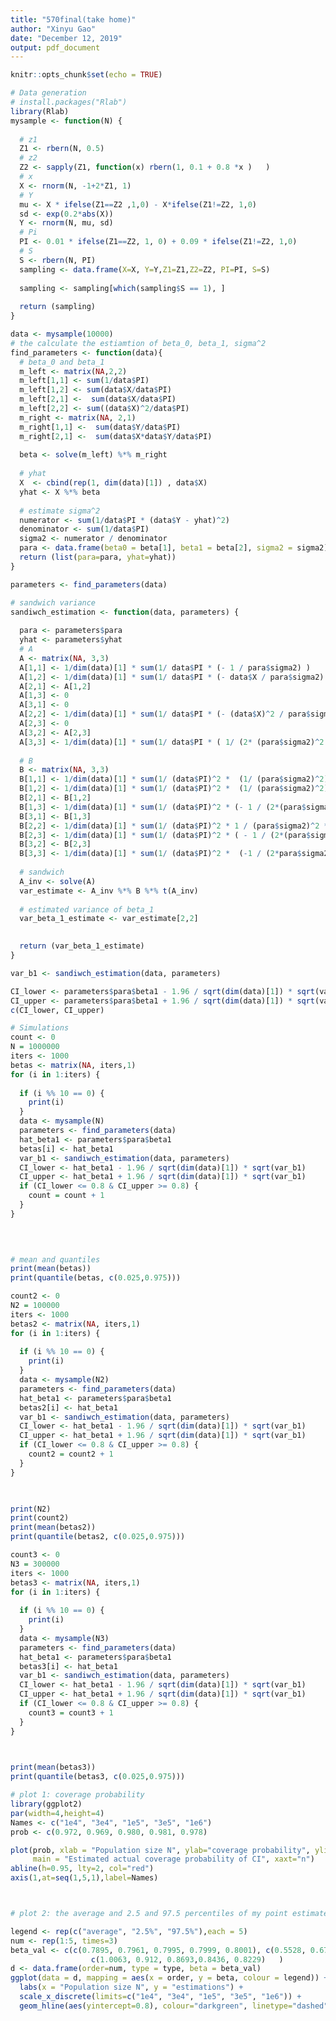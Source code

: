 ---
title: "570final(take home)"
author: "Xinyu Gao"
date: "December 12, 2019"
output: pdf_document
---

```{r setup, include=FALSE}
knitr::opts_chunk$set(echo = TRUE)
```



```{r}
# Data generation
# install.packages("Rlab")
library(Rlab)
mysample <- function(N) {
  
  # z1
  Z1 <- rbern(N, 0.5)
  # z2
  Z2 <- sapply(Z1, function(x) rbern(1, 0.1 + 0.8 *x )   )
  # x
  X <- rnorm(N, -1+2*Z1, 1)
  # Y
  mu <- X * ifelse(Z1==Z2 ,1,0) - X*ifelse(Z1!=Z2, 1,0)
  sd <- exp(0.2*abs(X))
  Y <- rnorm(N, mu, sd)
  # Pi
  PI <- 0.01 * ifelse(Z1==Z2, 1, 0) + 0.09 * ifelse(Z1!=Z2, 1,0)
  # S
  S <- rbern(N, PI)
  sampling <- data.frame(X=X, Y=Y,Z1=Z1,Z2=Z2, PI=PI, S=S)
  
  sampling <- sampling[which(sampling$S == 1), ]
  
  return (sampling)
}

```




```{r}
data <- mysample(10000)
# the calculate the estiamtion of beta_0, beta_1, sigma^2
find_parameters <- function(data){
  # beta_0 and beta_1
  m_left <- matrix(NA,2,2)
  m_left[1,1] <- sum(1/data$PI)
  m_left[1,2] <- sum(data$X/data$PI)
  m_left[2,1] <-  sum(data$X/data$PI)
  m_left[2,2] <- sum((data$X)^2/data$PI)
  m_right <- matrix(NA, 2,1)
  m_right[1,1] <-  sum(data$Y/data$PI)
  m_right[2,1] <-  sum(data$X*data$Y/data$PI)
  
  beta <- solve(m_left) %*% m_right
  
  # yhat
  X  <- cbind(rep(1, dim(data)[1]) , data$X)
  yhat <- X %*% beta
  
  # estimate sigma^2
  numerator <- sum(1/data$PI * (data$Y - yhat)^2)
  denominator <- sum(1/data$PI)
  sigma2 <- numerator / denominator
  para <- data.frame(beta0 = beta[1], beta1 = beta[2], sigma2 = sigma2)
  return (list(para=para, yhat=yhat))
}

parameters <- find_parameters(data)

```

```{r}
# sandwich variance
sandiwch_estimation <- function(data, parameters) {
  
  para <- parameters$para
  yhat <- parameters$yhat
  # A
  A <- matrix(NA, 3,3)
  A[1,1] <- 1/dim(data)[1] * sum(1/ data$PI * (- 1 / para$sigma2) )
  A[1,2] <- 1/dim(data)[1] * sum(1/ data$PI * (- data$X / para$sigma2) )
  A[2,1] <- A[1,2]
  A[1,3] <- 0
  A[3,1] <- 0
  A[2,2] <- 1/dim(data)[1] * sum(1/ data$PI * (- (data$X)^2 / para$sigma2)  )
  A[2,3] <- 0
  A[3,2] <- A[2,3]
  A[3,3] <- 1/dim(data)[1] * sum(1/ data$PI * ( 1/ (2* (para$sigma2)^2 ) - 1 /  (para$sigma2)^3 * (data$Y - yhat)^2 ))
  
  # B
  B <- matrix(NA, 3,3)
  B[1,1] <- 1/dim(data)[1] * sum(1/ (data$PI)^2 *  (1/ (para$sigma2)^2) * (data$Y - yhat)^2 )
  B[1,2] <- 1/dim(data)[1] * sum(1/ (data$PI)^2 *  (1/ (para$sigma2)^2) * (data$Y - yhat)^2 * data$X )
  B[2,1] <- B[1,2]
  B[1,3] <- 1/dim(data)[1] * sum(1/ (data$PI)^2 * (- 1 / (2*(para$sigma2)^2) * (data$Y - yhat)   +  1 / (2*(para$sigma2)^3) * ( data$Y - yhat)^3  ) )
  B[3,1] <- B[1,3]
  B[2,2] <- 1/dim(data)[1] * sum(1/ (data$PI)^2 * 1 / (para$sigma2)^2 * (data$Y - yhat)^2 * (data$X)^2  )
  B[2,3] <- 1/dim(data)[1] * sum(1/ (data$PI)^2 * ( - 1 / (2*(para$sigma2)^2) * (data$Y - yhat) * data$X  +  1 / (2*(para$sigma2)^3) * data$X * (data$Y -yhat)^3 )    )
  B[3,2] <- B[2,3]
  B[3,3] <- 1/dim(data)[1] * sum(1/ (data$PI)^2 *  (-1 / (2*para$sigma2)  + 1 / (2*(para$sigma2)^2) * (data$Y - yhat)^2   )^2  )
  
  # sandwich 
  A_inv <- solve(A)
  var_estimate <- A_inv %*% B %*% t(A_inv)
  
  # estimated variance of beta_1
  var_beta_1_estimate <- var_estimate[2,2]

  
  return (var_beta_1_estimate)
}

var_b1 <- sandiwch_estimation(data, parameters)

CI_lower <- parameters$para$beta1 - 1.96 / sqrt(dim(data)[1]) * sqrt(var_b1)
CI_upper <- parameters$para$beta1 + 1.96 / sqrt(dim(data)[1]) * sqrt(var_b1)
c(CI_lower, CI_upper)

```



```{r}
# Simulations
count <- 0
N = 1000000
iters <- 1000
betas <- matrix(NA, iters,1)
for (i in 1:iters) {
  
  if (i %% 10 == 0) {
    print(i)
  }
  data <- mysample(N)
  parameters <- find_parameters(data)
  hat_beta1 <- parameters$para$beta1
  betas[i] <- hat_beta1
  var_b1 <- sandiwch_estimation(data, parameters)
  CI_lower <- hat_beta1 - 1.96 / sqrt(dim(data)[1]) * sqrt(var_b1)
  CI_upper <- hat_beta1 + 1.96 / sqrt(dim(data)[1]) * sqrt(var_b1)
  if (CI_lower <= 0.8 & CI_upper >= 0.8) {
    count = count + 1
  }
}  
  
 



```
```{r}
# mean and quantiles
print(mean(betas))
print(quantile(betas, c(0.025,0.975)))
```








```{r}
count2 <- 0
N2 = 100000
iters <- 1000
betas2 <- matrix(NA, iters,1)
for (i in 1:iters) {
  
  if (i %% 10 == 0) {
    print(i)
  }
  data <- mysample(N2)
  parameters <- find_parameters(data)
  hat_beta1 <- parameters$para$beta1
  betas2[i] <- hat_beta1
  var_b1 <- sandiwch_estimation(data, parameters)
  CI_lower <- hat_beta1 - 1.96 / sqrt(dim(data)[1]) * sqrt(var_b1)
  CI_upper <- hat_beta1 + 1.96 / sqrt(dim(data)[1]) * sqrt(var_b1)
  if (CI_lower <= 0.8 & CI_upper >= 0.8) {
    count2 = count2 + 1
  }
}  

  
```
```{r}
print(N2)
print(count2)
print(mean(betas2))
print(quantile(betas2, c(0.025,0.975)))
```


```{r}
count3 <- 0
N3 = 300000
iters <- 1000
betas3 <- matrix(NA, iters,1)
for (i in 1:iters) {
  
  if (i %% 10 == 0) {
    print(i)
  }
  data <- mysample(N3)
  parameters <- find_parameters(data)
  hat_beta1 <- parameters$para$beta1
  betas3[i] <- hat_beta1
  var_b1 <- sandiwch_estimation(data, parameters)
  CI_lower <- hat_beta1 - 1.96 / sqrt(dim(data)[1]) * sqrt(var_b1)
  CI_upper <- hat_beta1 + 1.96 / sqrt(dim(data)[1]) * sqrt(var_b1)
  if (CI_lower <= 0.8 & CI_upper >= 0.8) {
    count3 = count3 + 1
  }
}  

  
```

```{r}
print(mean(betas3))
print(quantile(betas3, c(0.025,0.975)))
```







```{r}
# plot 1: coverage probability
library(ggplot2)
par(width=4,height=4)
Names <- c("1e4", "3e4", "1e5", "3e5", "1e6")
prob <- c(0.972, 0.969, 0.980, 0.981, 0.978)

plot(prob, xlab = "Population size N", ylab="coverage probability", ylim = c(0.94,1) ,cex=1.4,pch=16, type="b",
     main = "Estimated actual coverage probability of CI", xaxt="n")
abline(h=0.95, lty=2, col="red")
axis(1,at=seq(1,5,1),label=Names)



# plot 2: the average and 2.5 and 97.5 percentiles of my point estimates

legend <- rep(c("average", "2.5%", "97.5%"),each = 5)
num <- rep(1:5, times=3)
beta_val <- c(c(0.7895, 0.7961, 0.7995, 0.7999, 0.8001), c(0.5528, 0.6735, 0.7268, 0.7585, 0.7770),
                  c(1.0063, 0.912, 0.8693,0.8436, 0.8229)   )
d <- data.frame(order=num, type = type, beta = beta_val)
ggplot(data = d, mapping = aes(x = order, y = beta, colour = legend)) + geom_line() + geom_point(size=2.5)+
  labs(x = "Population size N", y = "estimations") +
  scale_x_discrete(limits=c("1e4", "3e4", "1e5", "3e5", "1e6")) + 
  geom_hline(aes(yintercept=0.8), colour="darkgreen", linetype="dashed")





```





